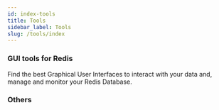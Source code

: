 ```yaml
---
id: index-tools
title: Tools
sidebar_label: Tools
slug: /tools/index
---
```



### GUI tools for Redis

Find the best Graphical User Interfaces to interact with your data and, manage and monitor your Redis Database.

<div class="row">

 <div class="col">
    <RedisCard 
        title="RedisInsight" 
        description="RedisInsight provides an intuitive and efficient GUI for Redis" 
        page="https://redislabs.com/redis-enterprise/redis-insight/"
        />
 </div>
 
 <div class="col">
    <RedisCard 
        title="Redis Data Source for Grafana" 
        description="The Redis Data Source for Grafana allows users to connect to the Redis and build Grafana dashboards." 
        page="https://github.com/RedisGrafana/grafana-redis-datasource"
        />
 </div>

</div>


<div class="row">

 <div class="col">
    <RedisCard 
        title="RDM" 
        description="Cross-platform open source database management" 
        page="https://www.rdm.dev/"
        />
 </div>


 <div class="col">
    <RedisCard 
        title="Redsmin" 
        description="Redsmin offers a real-time, atomic, performant administration and monitoring interface for Redis." 
        page="https://www.redsmin.com/"
        />
 </div>

</div>

### Others

<div class="row">

 <div class="col">
    <RedisCard 
        title="RIOT - Get data in and out of Redis" 
        description="Redis Input/Output Tools (RIOT) is a set of import/export command line utilities for Redis" 
        page="https://github.com/redis-developer/riot"
        />
 </div>
 
 <div class="col">
    <RedisCard 
        title="Memtier Benchmark" 
        description="memtier_benchmark is a command line load generation and bechmarking tool developed by Redis Labs." 
        page="https://github.com/RedisLabs/memtier_benchmark"
        />
 </div>

</div>

<div class="row">

 <div class="col">
    <RedisCard 
        title="RediSearch plugin for Wordpress" 
        description="Use RediSearch to power your Wordpress Search capabilities." 
        page="https://wordpress.org/plugins/redisearch/"
        />
 </div>
 
 <div class="col">
     <RedisCard 
        title="Redis Sitesearch" 
        description="redis-sitesearch is a package that indexes web sites into RediSearch." 
        page="https://github.com/redislabs-training/redis-sitesearch"
        />
</div>

</div>